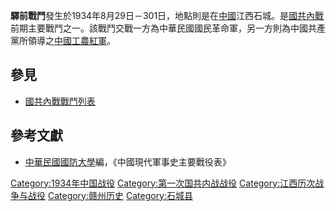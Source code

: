 {{Infobox Military Conflict|
campaign=|
image=|
caption=|
conflict=驛前戰鬥|
partof=[[國共內戰|國共內戰]]|
date=1934年8月29日－301日|
place=[[中國|中國]]江西石城|
result=國軍得砲兵營卜福斯山砲支援攻下該驛前據點，中國共產紅軍撤退該據點|
combatant1=中華民國國民革命軍14師霍揆章部、67師傅仲芳部、砲1旅5團1營孫生芝部|
combatant2=中國共產黨紅軍第三軍團| 
commander1=霍揆章、師傅仲芳、孫生芝|
commander2=4師張翼、5師李天佑|
strength1=|
strength2=|
casualties1=500|
casualties2=2000|
}}
'''驛前戰鬥'''發生於1934年8月29日－301日，地點則是在[[中國|中國]]江西石城。是[[國共內戰|國共內戰]]前期主要戰鬥之一。該戰鬥交戰一方為中華民國國民革命軍，另一方則為中國共產黨所領導之[[中國工農紅軍|中國工農紅軍]]。
==參見==
*[[國共內戰戰鬥列表|國共內戰戰鬥列表]]
==參考文獻==
*[[中華民國|中華民國]][[國防大學_(臺灣)|國防大學]]編，《中國現代軍事史主要戰役表》

[[Category:1934年中国战役|Category:1934年中国战役]]
[[Category:第一次国共内战战役|Category:第一次国共内战战役]]
[[Category:江西历次战争与战役|Category:江西历次战争与战役]]
[[Category:赣州历史|Category:赣州历史]]
[[Category:石城县|Category:石城县]]